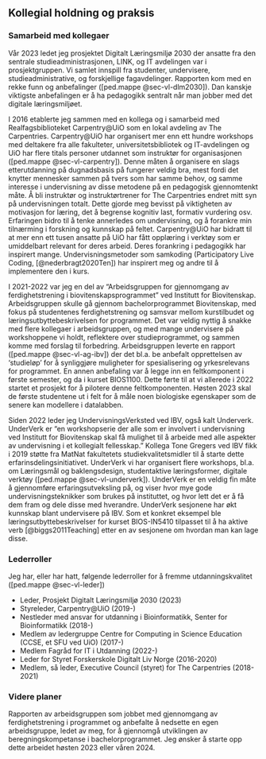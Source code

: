 ## Kollegial holdning og praksis {.unnumbered}

<!--[1. aug 655 ord -->

<!-- Fra 2021: “Nederbragt beskriver sin undervisningsinteresse som et resultat av samarbeid og sampraksis med fagfeller. Videre beskrives det i den pedagogiske mappen at kursene han tilbyr enda er i startfasen, både som undervisningstilbud og som fagfelt. På denne bakgrunn har Nederbragt deltatt i samarbeid med andre forskere i den hensikt å skaffe til veie mer innsikt om hvordan undervisningen slår ut på studentene. Disse funnene er blitt distribuert og delt til fagfeller på institusjonen. Nederbragt viser også til et engasjement knyttet til å samarbeide med og bistå gruppeundervisere og forskningsassistenter i deres arbeid. Det er imidlertid få henvisninger til samarbeid av betydelig omfang med kolleger utenfor fagmiljøet knyttet til det ene emnet. Deling er knyttet til undervisningsfellesskapet han inngår i.” -->

### Samarbeid med kollegaer

<!-- Beskriv og reflekter over hvordan du har samarbeidet med kollegaer (inkludert administrasjon, studenter og eksterne samarbeidspartnere) i utvikling, forbedring og gjennomføring av din og andres utdanningspraksis. -->

<!-- beskriv -->
Vår 2023 ledet jeg prosjektet Digitalt Læringsmiljø 2030
der ansatte fra den sentrale studieadministrasjonen,
LINK, og IT avdelingen var i prosjektgruppen.
Vi samlet innspill fra studenter, undervisere, studieadministrative,
og forskjellige fagavdelinger.
Rapporten kom med en rekke funn og anbefalinger ([ped.mappe @sec-vl-dlm2030]).
Dan kanskje viktigste anbefalingen er å ha pedagogikk sentralt
når man jobber med det digitale læringsmiljøet.
<!-- begrunn -->
<!-- eksempler -->

I 2016 etablerte jeg sammen med en kollega og i samarbeid med Realfagsbiblioteket
Carpentry@UiO som en lokal avdeling av The Carpentries.
Carpentry@UiO har organisert mer enn ett hundre workshops
med deltakere fra alle fakulteter, universitetsbibliotek og IT-avdelingen
og UiO har flere titals personer utdannet som instruktør for organisasjonen
([ped.mappe @sec-vl-carpentry]).
<!-- begrunn --> Denne måten å organisere en slags etterutdanning på dugnadsbasis på
fungerer veldig bra,
mest fordi det knytter mennesker sammen på tvers som har samme behov,
og samme interesse i undervisning av disse metodene
på en pedagogisk gjennomtenkt måte.
Å bli instruktør og instruktørtrener for The Carpentries endret mitt syn på undervisningen totalt.
Dette gjorde meg bevisst på viktigheten av motivasjon for læring,
det å begrense kognitiv last, formativ vurdering osv.
Erfaringen bidro til å tenke annerledes om undervisning,
og å forankre min tilnærming i forskning og kunnskap på feltet.
<!-- eksempler --> Carpentry@UiO har bidratt til at mer enn ett tusen ansatte på UiO
har fått opplæring i verktøy som er umiddelbart relevant for deres arbeid.
Deres forankring i pedagogikk har inspirert mange.
Undervisningsmetoder som samkoding (Participatory Live Coding, [@nederbragt2020Ten])
har inspirert meg og andre til å implementere den i kurs.


<!-- beskriv -->
I 2021-2022 var jeg en del av
"Arbeidsgruppen for gjennomgang av ferdighetstrening i biovitenskapsprogrammet"
ved Institutt for Biovitenskap.
Arbeidsgruppen skulle gå gjennom bachelorprogrammet Biovitenskap,
med fokus på studentenes ferdighetstrening og samsvar mellom kurstilbudet
og læringsutbyttebeskrivelsen for programmet.
<!-- begrunn --> Det var veldig nyttig å snakke med flere kollegaer i arbeidsgruppen,
og med mange undervisere på workshoppene vi holdt,
reflektere over studieprogrammet,
og sammen komme med forslag til forbedring.
<!-- beskriv --> Arbeidsgruppen leverte en rapport ([ped.mappe @sec-vl-ag-ibv])
der det bl.a. be anbefalt opprettelsen av ‘studieløp’
for å synliggjøre muligheter for spesialisering og yrkesrelevans for programmet.
En annen anbefaling var å legge inn en feltkomponent i første semester,
og da i kurset BIOS1100.
<!-- eksempler --> Dette førte til at vi allerede i 2022 startet et prosjekt
for å pilotere denne feltkomponenten.
Høsten 2023 skal de første studentene ut i felt for å måle noen biologiske
egenskaper som de senere kan modellere i datalabben.

<!-- beskriv -->
Siden 2022 leder jeg UndervisningsVerksted ved IBV, også kalt Underverk.
UnderVerk er "en workshopserie der alle som er involvert i undervisning ved
Institutt for Biovitenskap skal få mulighet til å arbeide med alle aspekter av
undervisning i et kollegialt fellesskap."
Kollega Tone Gregers ved IBV fikk i 2019 støtte fra MatNat fakultetets studiekvalitetsmidler
til å starte dette erfarinsdelingsinitiativet.
UnderVerk vi har organisert flere workshops, bl.a. om
Læringsmål og baklengsdesign, studentaktive læringsformer, digitale verktøy
([ped.mappe @sec-vl-underverk]).
<!-- begrunn --> UnderVerk er en veldig fin måte å gjennomføre erfaringsutveksling på,
og viser hvor mye gode undervisningsteknikker som brukes på instituttet,
og hvor lett det er å få dem fram og dele disse med hverandre.
<!-- eksempler --> UnderVerk sesjonene har økt kunnskap blant undervisere på IBV.
Som et konkret eksempel ble læringsutbyttebeskrivelser for kurset BIOS-IN5410 tilpasset
til å ha aktive verb [@biggs2011Teaching] etter en av sesjonene om hvordan man kan lage disse.


<!--
* Foredrag om CSE@IBV flere steder, inkludert UiB besøk ved STUT CircleU gruppen (online)
* Dialog med bl a Geir Kjetil om hvordan å undervise og vurdere programmering
* Nettverk Geir Kjetil programmering
* Rapport CSE@IBV fra 2019 (e.l.)
* OBiWoW (samarbeid med PhD studenter)
* erfaringsdokument BIOS1100 og MNPED9000
* CSE sommerstudenter og lektorstudenter
-->


<!-- ### Begrunn -->

<!-- Begrunn hvorfor du har valgt nettopp disse samarbeidsformene for å styrke utdanningskvalitet. -->

<!-- * DLM2030: bruke kompetanse jeg har bygget opp over mange år for å vise UiO veien framover
* Hvorfor erfaringsdeling (hvorfor UnderVerk) -->

<!-- ### Eksempler -->

<!-- Gi eksempler på hvordan samhandling med kollegaer har bidratt til å endre
din og andres utdanningspraksis, gjerne forankret i relevant litteratur. -->

<!--
* arbeid med felkomponenet i BIOS1100 pga arbeidsgruppen IBV
* samtaler med Geir Kjetil Sandve?
-->


### Lederroller

<!-- Dokumenter eventuelle lederroller du har, eller har hatt, for å fremme utdanningskvalitet. -->

Jeg har, eller har hatt, følgende lederroller for å fremme utdanningskvalitet
([ped.mappe @sec-vl-leder])

* Leder, Prosjekt Digitalt Læringsmiljø 2030 (2023)
* Styreleder, Carpentry@UiO (2019-)
* Nestleder med ansvar for utdanning i Bioinformatikk,
Senter for Bioinformatikk (2018-)
* Medlem av ledergruppe Centre for Computing in Science Education
(CCSE, et SFU ved UiO) (2017-)
* Medlem Fagråd for IT i Utdanning (2022-)
* Leder for ​​Styret Forskerskole Digitalt Liv Norge (2016-2020)
* Medlem, så leder, Executive Council (styret) for The Carpentries (2018-2021)

### Videre planer

<!-- Beskriv og reflekter over dine konkrete planer for videre kollegialt samarbeid og erfaringsdeling for å fremme utdanningskvalitet. -->

Rapporten av arbeidsgruppen som jobbet med gjennomgang av ferdighetstrening
i programmet og anbefalte å nedsette en egen arbeidsgruppe,
ledet av meg,
for å gjennomgå utviklingen av beregningskompetanse i bachelorprogrammet.
Jeg ønsker å starte opp dette arbeidet høsten 2023 eller våren 2024.

